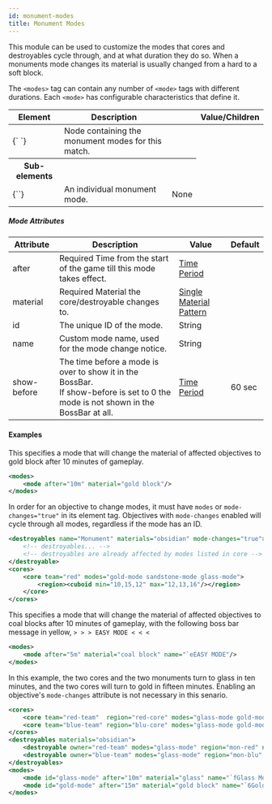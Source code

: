 ```yaml
---
id: monument-modes
title: Monument Modes
---
```


This module can be used to customize the modes that cores and destroyables cycle
through, and at what duration they do so. When a monuments mode changes its
material is usually changed from a hard to a soft block.

The `<modes>` tag can contain any number of `<mode>` tags with different durations.
Each `<mode>` has configurable characteristics that define it.

<div className="table-container">
  <table>
    <thead>
      <tr>
        <th>Element</th>
        <th>Description</th>
        <th />
        <th>Value/Children</th>
      </tr>
    </thead>
    <tbody>
      <tr>
        <td>
          <label>{`<modes> </modes>`}</label>
        </td>
        <td>Node containing the monument modes for this match.</td>
        <td />
      </tr>
      <tr>
        <th>Sub-elements</th>
        <th />
        <th />
      </tr>
      <tr>
        <td>
          <label>{`<mode/>`}</label>
        </td>
        <td>An individual monument mode.</td>
        <td>
          <span className="badge badge--secondary">None</span>
        </td>
      </tr>
    </tbody>
  </table>
</div>

##### Mode Attributes

<div className="table-container">
  <table>
    <thead>
      <tr>
        <th>Attribute</th>
        <th>Description</th>
        <th>Value</th>
        <th>Default</th>
      </tr>
    </thead>
    <tbody>
      <tr>
        <td>
          <label>after</label>
        </td>
        <td>
          <span className="badge badge--danger">Required</span>
          Time from the start of the game till this mode takes effect.
        </td>
        <td>
          <a href="/docs/reference/misc/time-periods">Time Period</a>
        </td>
        <td></td>
      </tr>
      <tr>
        <td>
          <label>material</label>
        </td>
        <td>
          <span className="badge badge--danger">Required</span>
          Material the core/destroyable changes to.
        </td>
        <td>
          <a href="/docs/reference/items/inventory#material_matchers">
            Single Material Pattern
          </a>
        </td>
        <td></td>
      </tr>
      <tr>
        <td>
          <label>id</label>
        </td>
        <td>The unique ID of the mode.</td>
        <td>
          <span className="badge badge--primary">String</span>
        </td>
        <td></td>
      </tr>
      <tr>
        <td>
          <label>name</label>
        </td>
        <td>Custom mode name, used for the mode change notice.</td>
        <td>
          <span className="badge badge--primary">String</span>
        </td>
        <td></td>
      </tr>
      <tr>
        <td>
          <label>show-before</label>
        </td>
        <td>
          The time before a mode is over to show it in the BossBar.
          <br />
          If show-before is set to 0 the mode is not shown in the BossBar at
          all.
        </td>
        <td>
          <a href="/docs/reference/misc/time-periods">Time Period</a>
        </td>
        <td>60 sec</td>
      </tr>
    </tbody>
  </table>
</div>

#### Examples

This specifies a mode that will change the material of affected objectives
to gold block after 10 minutes of gameplay.

```xml
<modes>
    <mode after="10m" material="gold block"/>
</modes>
```

In order for an objective to change modes,
it must have `modes` or `mode-changes="true"` in its element tag.
Objectives with `mode-changes` enabled will cycle through all
modes, regardless if the mode has an ID.

```xml
<destroyables name="Monument" materials="obsidian" mode-changes="true">
    <!-- destroyables... -->
    <!-- destroyables are already affected by modes listed in core -->
</destroyable>
<cores>
    <core team="red" modes="gold-mode sandstone-mode glass-mode">
        <region><cuboid min="10,15,12" max="12,13,16"/></region>
    </core>
</cores>
```

This specifies a mode that will change the material of affected objectives to
coal blocks after 10 minutes of gameplay, with the following boss bar message
in yellow, `> > > EASY MODE < < <`

```xml
<modes>
    <mode after="5m" material="coal block" name="`eEASY MODE"/>
</modes>
```

In this example, the two cores and the two monuments turn to glass in ten minutes, and the
two cores will turn to gold in fifteen minutes. Enabling an objective's `mode-changes`
attribute is not necessary in this senario.

```xml
<cores>
    <core team="red-team"  region="red-core" modes="glass-mode gold-mode"/>
    <core team="blue-team" region="blu-core" modes="glass-mode gold-mode"/>
</cores>
<destroyables materials="obsidian">
    <destroyable owner="red-team" modes="glass-mode" region="mon-red" name="Red Monument"/>
    <destroyable owner="blue-team" modes="glass-mode" region="mon-blu" name="Blue Monument"/>
</destroyables>
<modes>
    <mode id="glass-mode" after="10m" material="glass" name="`fGlass Mode"/>
    <mode id="gold-mode" after="15m" material="gold block" name="`6Gold Mode"/>
</modes>
```
